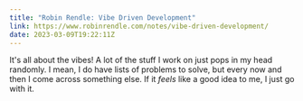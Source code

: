 ```yaml
---
title: "Robin Rendle: Vibe Driven Development"
link: https://www.robinrendle.com/notes/vibe-driven-development/
date: 2023-03-09T19:22:11Z
---
```


It's all about the vibes! A lot of the stuff I work on just pops in my head randomly. I mean, I do have lists of problems to solve, but every now and then I come across something else. If it _feels_ like a good idea to me, I just go with it.
